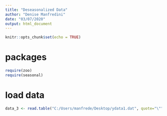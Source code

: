 ```yaml
---
title: "Deseasonalized Data"
author: "Denise Manfredini"
date: "03/07/2020"
output: html_document
---
```


```r
knitr::opts_chunk$set(echo = TRUE)
```
# packages 
```r
require(zoo)
require(seasonal)
```

# load data
```r
data_3 <- read.table("C:/Users/manfrede/Desktop/ydata1.dat", quote="\"", comment.char="")
```